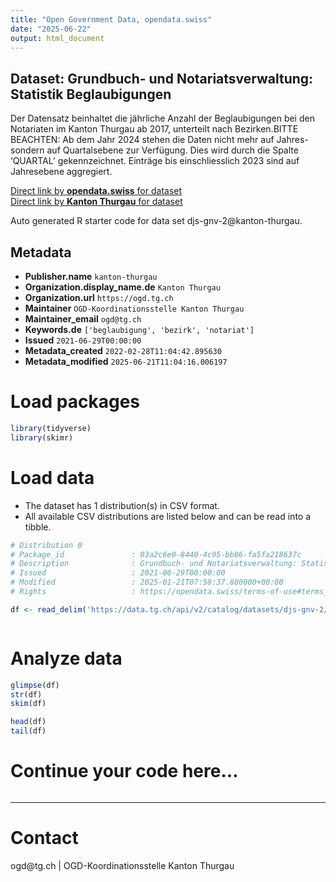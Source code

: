 ```yaml
---
title: "Open Government Data, opendata.swiss"
date: "2025-06-22"
output: html_document
---
```


## Dataset: Grundbuch- und Notariatsverwaltung: Statistik Beglaubigungen

Der Datensatz beinhaltet die jährliche Anzahl der Beglaubigungen bei den Notariaten im Kanton Thurgau ab 2017, unterteilt nach Bezirken.BITTE BEACHTEN: Ab dem Jahr 2024 stehen die Daten nicht mehr auf Jahres- sondern auf Quartalsebene zur Verfügung. Dies wird durch die Spalte 'QUARTAL' gekennzeichnet. Einträge bis einschliesslich 2023 sind auf Jahresebene aggregiert.

[Direct link by **opendata.swiss** for dataset](https://opendata.swiss/de/dataset/grundbuch-und-notariatsverwaltung-statistik-beglaubigungen)<br>
[Direct link by **Kanton Thurgau** for dataset](https://data.tg.ch/explore/dataset/djs-gnv-2/)

Auto generated R starter code for data set djs-gnv-2@kanton-thurgau.

## Metadata

- **Publisher.name** `kanton-thurgau`
- **Organization.display_name.de** `Kanton Thurgau`
- **Organization.url** `https://ogd.tg.ch`
- **Maintainer** `OGD-Koordinationsstelle Kanton Thurgau`
- **Maintainer_email** `ogd@tg.ch`
- **Keywords.de** `['beglaubigung', 'bezirk', 'notariat']`
- **Issued** `2021-06-29T00:00:00`
- **Metadata_created** `2022-02-28T11:04:42.895630`
- **Metadata_modified** `2025-06-21T11:04:16.006197`


# Load packages

```r

library(tidyverse)
library(skimr)

```

# Load data

-   The dataset has 1 distribution(s) in CSV format.
-   All available CSV distributions are listed below and can be read into a tibble.

```r

# Distribution 0
# Package_id               : 03a2c6e0-8440-4c95-bb86-fa5fa218637c
# Description              : Grundbuch- und Notariatsverwaltung: Statistik Beglaubigungen (csv)
# Issued                   : 2021-06-29T00:00:00
# Modified                 : 2025-01-21T07:58:37.880000+00:00
# Rights                   : https://opendata.swiss/terms-of-use#terms_by

df <- read_delim('https://data.tg.ch/api/v2/catalog/datasets/djs-gnv-2/exports/csv?use_labels=true')



```

# Analyze data

```r

glimpse(df)
str(df)
skim(df)

head(df)
tail(df)

```

# Continue your code here...

```r

```

------------------------------------------------------------------------

# Contact

ogd@tg.ch | OGD-Koordinationsstelle Kanton Thurgau
